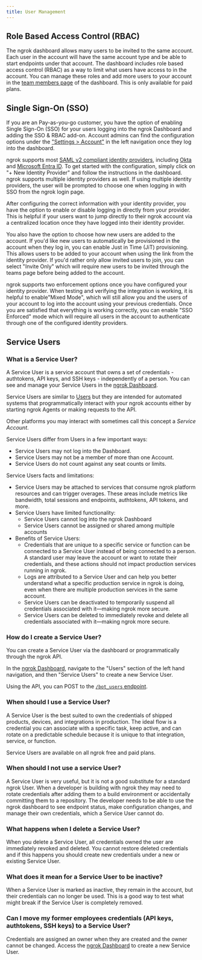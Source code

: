 ```yaml
---
title: User Management
---
```


## Role Based Access Control (RBAC)

The ngrok dashboard allows many users to be invited to the same account. Each user in the account will have the same account type and be able to start endpoints under that account. The dashboard includes role based access control (RBAC) as a way to limit what users have access to in the account. You can manage these roles and add more users to your account in the [team members page](https://dashboard.ngrok.com/users/team-members) of the dashboard. This is only available for paid plans.

## Single Sign-On (SSO)

If you are an Pay-as-you-go customer, you have the option of enabling Single Sign-On (SSO) for your users logging into the ngrok Dashboard and adding the SSO & RBAC add-on. Account admins can find the configuration options under the ["Settings > Account"](https://dashboard.ngrok.com/settings) in the left navigation once they log into the dashboard.

ngrok supports most [SAML v2 compliant identity providers](https://en.wikipedia.org/wiki/SAML-based_products_and_services), including [Okta](https://help.okta.com/oie/en-us/Content/Topics/Apps/apps-about-saml.htm) and [Microsoft Entra ID](https://learn.microsoft.com/en-us/entra/architecture/auth-saml). To get started with the configuration, simply click on "+ New Identity Provider" and follow the instructions in the dashboard. ngrok supports multiple identity providers as well. If using multiple identity providers, the user will be prompted to choose one when logging in with SSO from the ngrok login page.

After configuring the correct information with your identity provider, you have the option to enable or disable logging in directly from your provider. This is helpful if your users want to jump directly to their ngrok account via a centralized location once they have logged into their identity provider.

You also have the option to choose how new users are added to the account. If you'd like new users to automatically be provisioned in the account when they log in, you can enable Just in Time (JiT) provisioning. This allows users to be added to your account when using the link from the identity provider. If you'd rather only allow invited users to join, you can select "Invite Only" which will require new users to be invited through the teams page before being added to the account.

ngrok supports two enforcement options once you have configured your identity provider. When testing and verifying the integration is working, it is helpful to enable"Mixed Mode", which will still allow you and the users of your account to log into the account using your previous credentials. Once you are satisfied that everything is working correctly, you can enable "SSO Enforced" mode which will require all users in the account to authenticate through one of the configured identity providers.

## Service Users

### What is a Service User?

A Service User is a service account that owns a set of credentials - authtokens, API keys, and SSH keys - independently of a person. You can see and manage your Service Users in the [ngrok Dashboard](https://dashboard.ngrok.com/users/bots).

Service Users are similar to [Users](/iam/users/) but they are intended for automated
systems that programmatically interact with your ngrok accounts either by
starting ngrok Agents or making requests to the API.

Other platforms you may interact with sometimes call this concept a _Service
Account_.

Service Users differ from Users in a few important ways:

- Service Users may not log into the Dashboard.
- Service Users may not be a member of more than one Account.
- Service Users do not count against any seat counts or limits.

Service Users facts and limitations:

- Service Users may be attached to services that consume ngrok platform resources and can trigger overages. These areas include metrics like bandwidth, total sessions and endpoints, authtokens, API tokens, and more.
- Service Users have limited functionality:
  - Service Users cannot log into the ngrok Dashboard
  - Service Users cannot be assigned or shared among multiple accounts
- Benefits of Service Users:
  - Credentials that are unique to a specific service or function can be connected to a Service User instead of being connected to a person. A standard user may leave the account or want to rotate their credentials, and these actions should not impact production services running in ngrok.
  - Logs are attributed to a Service User and can help you better understand what a specific production service in ngrok is doing, even when there are multiple production services in the same account.
  - Service Users can be deactivated to temporarily suspend all credentials associated with it—making ngrok more secure.
  - Service Users can be deleted to immediately revoke and delete all credentials associated with it—making ngrok more secure.

### How do I create a Service User?

You can create a Service User via the dashboard or programmatically through the ngrok API.

In the [ngrok Dashboard](https://dashboard.ngrok.com/users/bots), navigate to the "Users" section of the left hand navigation, and then "Service Users" to create a new Service User.

Using the API, you can POST to the [`/bot_users` endpoint](/api-reference/botusers/create).

### When should I use a Service User?

A Service User is the best suited to own the credentials of shipped products, devices, and integrations in production. The ideal flow is a credential you can associate with a specific task, keep active, and can rotate on a predictable schedule because it is unique to that integration, service, or function.

Service Users are available on all ngrok free and paid plans.

### When should I not use a service User?

A Service User is very useful, but it is not a good substitute for a standard ngrok User. When a developer is building with ngrok they may need to rotate credentials after adding them to a build environment or accidentally committing them to a repository. The developer needs to be able to use the ngrok dashboard to see endpoint status, make configuration changes, and manage their own credentials, which a Service User cannot do.

### What happens when I delete a Service User?

When you delete a Service User, all credentials owned the user are immediately revoked and deleted. You cannot restore deleted credentials and if this happens you should create new credentials under a new or existing Service User.

### What does it mean for a Service User to be inactive?

When a Service User is marked as inactive, they remain in the account, but their credentials can no longer be used. This is a good way to test what might break if the Service User is completely removed.

### Can I move my former employees credentials (API keys, authtokens, SSH keys) to a Service User?

Credentials are assigned an owner when they are created and the owner cannot be changed. Access the [ngrok Dashboard](https://dashboard.ngrok.com/users/bots) to create a new Service User.
